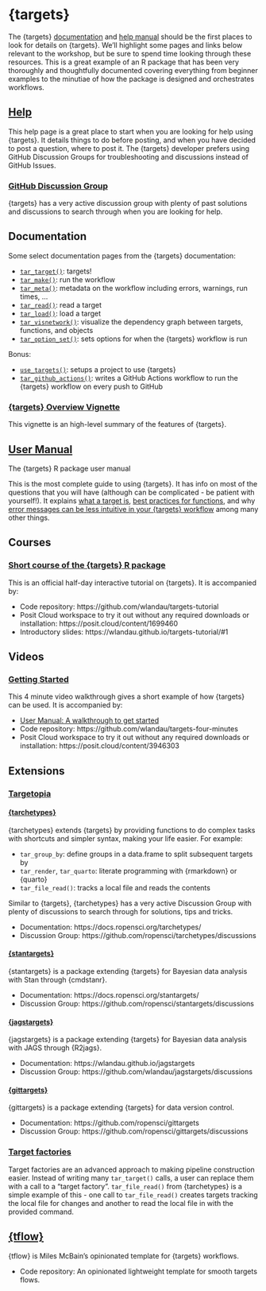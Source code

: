 # {targets}

The {targets} [documentation](https://docs.ropensci.org/targets/) and [help manual](https://books.ropensci.org/targets)
should be the first places to look for details on {targets}. We'll highlight some pages and links below relevant to the workshop, but be sure to spend time looking through these resources. This is a great example of an R package that has been very thoroughly and thoughtfully documented covering everything from beginner examples to the minutiae of how the package is designed and orchestrates workflows.

## [Help](https://books.ropensci.org/targets/help.html)

This help page is a great place to start when you are looking for help using {targets}. It details things to do before posting, and when you have decided to post a question, where to post it. The {targets} developer prefers using GitHub Discussion Groups for troubleshooting and discussions instead of GitHub Issues. 

### [GitHub Discussion Group](https://github.com/ropensci/targets/discussions)

{targets} has a very active discussion group with plenty of past solutions and discussions to search through when you are looking for help. 

## Documentation

Some select documentation pages from the {targets} documentation:

- [`tar_target()`](https://docs.ropensci.org/targets/reference/tar_target.html): targets!
- [`tar_make()`](https://docs.ropensci.org/targets/reference/tar_make.html): run the workflow
- [`tar_meta()`](https://docs.ropensci.org/targets/reference/tar_meta.html): metadata on the workflow including errors, warnings, run times, ...
- [`tar_read()`](https://docs.ropensci.org/targets/reference/tar_read.html): read a target
- [`tar_load()`](https://docs.ropensci.org/targets/reference/tar_load.html): load a target
- [`tar_visnetwork()`](https://docs.ropensci.org/targets/reference/tar_visnetwork.html): visualize the dependency graph between targets, functions, and objects
- [`tar_option_set()`](https://docs.ropensci.org/targets/reference/tar_option_set.html): sets options for when the {targets} workflow is run

Bonus:

- [`use_targets()`](https://docs.ropensci.org/targets/reference/use_targets.html): setups a project to use {targets}
- [`tar_github_actions()`](https://docs.ropensci.org/targets/reference/tar_github_actions.html): writes a GitHub Actions workflow to run the {targets} workflow on every push to GitHub 


### [{targets} Overview Vignette](https://cran.r-project.org/web/packages/targets/vignettes/overview.html)

This vignette is an high-level summary of the features of {targets}.



## [User Manual](https://books.ropensci.org/targets/)

The {targets} R package user manual

This is the most complete guide to using {targets}. It has info on most of the questions that you will have (although can be complicated - be patient with yourself!). It explains [what a target is](https://books.ropensci.org/targets/targets.html), [best practices for functions](https://books.ropensci.org/targets/functions.html), and why [error messages can be less intuitive in your {targets} workflow](https://books.ropensci.org/targets/debugging.html) among many other things.


## Courses

### [Short course of the {targets} R package](https://github.com/wlandau/targets-tutorial)

This is an official half-day interactive tutorial on {targets}. It is accompanied by: 

- Code repository: https://github.com/wlandau/targets-tutorial
- Posit Cloud workspace to try it out without any required downloads or installation: https://posit.cloud/content/1699460
- Introductory slides: https://wlandau.github.io/targets-tutorial/#1


## Videos

### [Getting Started](https://vimeo.com/700982360)


This 4 minute video walkthrough gives a short example of how {targets} can be used. It is accompanied by:

- [User Manual: A walkthrough to get started](https://books.ropensci.org/targets/walkthrough.html)
- Code repository: https://github.com/wlandau/targets-four-minutes
- Posit Cloud workspace to try it out without any required downloads or installation: https://posit.cloud/content/3946303



## Extensions

### [Targetopia](https://wlandau.github.io/targetopia/)

#### [{tarchetypes}](https://docs.ropensci.org/tarchetypes/)

{tarchetypes} extends {targets} by providing functions to do complex tasks with shortcuts and simpler syntax, making your life easier. For example:

- `tar_group_by`: define groups in a data.frame to split subsequent targets by
- `tar_render`, `tar_quarto`: literate programming with {rmarkdown} or {quarto}
- `tar_file_read()`: tracks a local file and reads the contents


Similar to {targets}, {tarchetypes} has a very active Discussion Group with plenty of discussions to search through for solutions, tips and tricks. 

- Documentation: https://docs.ropensci.org/tarchetypes/
- Discussion Group: https://github.com/ropensci/tarchetypes/discussions



#### [{stantargets}](https://docs.ropensci.org/stantargets/)

{stantargets} is a package extending {targets} for Bayesian data analysis with Stan through {cmdstanr}. 

- Documentation: https://docs.ropensci.org/stantargets/
- Discussion Group: https://github.com/ropensci/stantargets/discussions

#### [{jagstargets}](https://wlandau.github.io/jagstargets)

{jagstargets} is a package extending {targets} for Bayesian data analysis with JAGS through {R2jags}. 

- Documentation: https://wlandau.github.io/jagstargets
- Discussion Group: https://github.com/wlandau/jagstargets/discussions

#### [{gittargets}](https://github.com/ropensci/gittargets)

{gittargets} is a package extending {targets} for data version control. 

- Documentation: https://github.com/ropensci/gittargets
- Discussion Group: https://github.com/ropensci/gittargets/discussions


### [Target factories](https://wlandau.github.io/targetopia/contributing.html#target-factories)

Target factories are an advanced approach to making pipeline construction easier. Instead of writing many `tar_target()` calls, a user can replace them with a call to a "target factory". `tar_file_read()` from {tarchetypes} is a simple example of this - one call to `tar_file_read()` creates targets tracking the local file for changes and another to read the local file in with the provided command. 



## [{tflow}](https://github.com/MilesMcBain/tflow)

{tflow} is Miles McBain's opinionated template for {targets} workflows. 

- Code repository: An opinionated lightweight template for smooth targets flows.